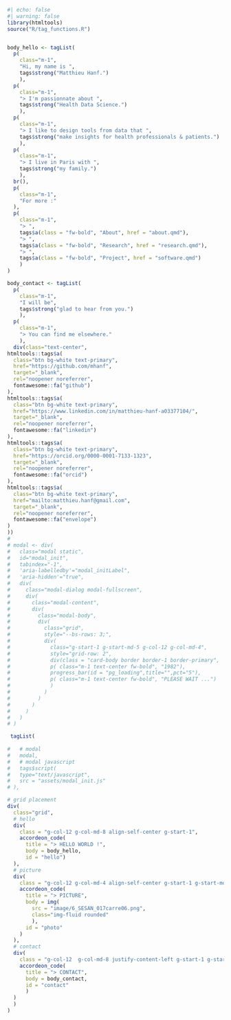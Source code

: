 

```r
#| echo: false
#| warning: false
library(htmltools)
source("R/tag_functions.R")


body_hello <- tagList(
  p(
    class="m-1",
    "Hi, my name is ",
    tags$strong("Matthieu Hanf.")
    ),
  p(
    class="m-1",
    "> I'm passionnate about ",
    tags$strong("Health Data Science.")
    ),
  p(
    class="m-1",
    "> I like to design tools from data that ",
    tags$strong("make insights for health professionals & patients.")
    ),
  p(
    class="m-1",
    "> I live in Paris with ",
    tags$strong("my family.")
    ),
  br(),
  p(
    class="m-1",
    "For more :"
  ),
  p(
    class="m-1",
    "> ",
    tags$a(class = "fw-bold", "About", href = "about.qmd"),
    "> ",
    tags$a(class = "fw-bold", "Research", href = "research.qmd"),
    "> ",
    tags$a(class = "fw-bold", "Project", href = "software.qmd")
    )
)

body_contact <- tagList(
  p(
    class="m-1",
    "I will be",
    tags$strong("glad to hear from you.")
    ),
  p(
    class="m-1",
    "> You can find me elsewhere."
    ),
  div(class="text-center",
htmltools::tags$a(
  class="btn bg-white text-primary", 
  href="https://github.com/mhanf",
  target="_blank",
  rel="noopener noreferrer",
  fontawesome::fa("github")
),
htmltools::tags$a(
  class="btn bg-white text-primary", 
  href="https://www.linkedin.com/in/matthieu-hanf-a03377104/",
  target="_blank",
  rel="noopener noreferrer",
  fontawesome::fa("linkedin")
),
htmltools::tags$a(
  class="btn bg-white text-primary", 
  href="https://orcid.org/0000-0001-7133-1323",
  target="_blank",
  rel="noopener noreferrer",
  fontawesome::fa("orcid")
),
htmltools::tags$a(
  class="btn bg-white text-primary", 
  href="mailto:matthieu.hanf@gmail.com",
  target="_blank",
  rel="noopener noreferrer",
  fontawesome::fa("envelope")
)
))
# 
# modal <- div(
#   class="modal static",
#   id="modal_init",
#   tabindex="-1",
#   'aria-labelledby'="modal_initLabel",
#   'aria-hidden'="true",
#   div(
#     class="modal-dialog modal-fullscreen",
#     div(
#       class="modal-content",
#       div(
#         class="modal-body",
#         div(
#           class="grid",
#           style="--bs-rows: 3;",
#           div(
#             class="g-start-1 g-start-md-5 g-col-12 g-col-md-4",
#             style="grid-row: 2",
#             div(class = "card-body border border-1 border-primary",
#             p( class="m-1 text-center fw-bold", "1982"),
#             progress_bar(id = "pg_loading",title="",pct="5"),
#             p( class="m-1 text-center fw-bold", "PLEASE WAIT ...")
#             )
#           )
#         )
#       )
#     )
#   )
# )

 tagList(
 
#   # modal
#   modal,
#   # modal javascript
#   tags$script(
#   type="text/javascript",
#   src = "assets/modal_init.js"
# ),

# grid placement
div(
  class="grid",
  # hello
  div(
    class = "g-col-12 g-col-md-8 align-self-center g-start-1",
    accordeon_code(
      title = "> HELLO WORLD !",
      body = body_hello,
      id = "hello")
  ),
  # picture
  div(
    class = "g-col-12 g-col-md-4 align-self-center g-start-1 g-start-md-9",
    accordeon_code(
      title = "> PICTURE",
      body = img(
        src = "image/6_SESAN_017carre06.png",
        class="img-fluid rounded"
        ),
      id = "photo"
    )
  ),
  # contact
  div(
    class = "g-col-12  g-col-md-8 justify-content-left g-start-1 g-start-md-2",
    accordeon_code(
      title = "> CONTACT",
      body = body_contact,
      id = "contact"
      )
  )
  )
)
```

